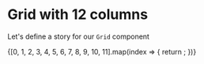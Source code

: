 
<Meta title="MDX/Grid" component={Grid} />

# Grid with 12 columns

Let's define a story for our `Grid` component

<Preview withToolbar>
  <Story name="Grid">
    <Grid gap={6} templateColumns={"repeat(12, 1fr)"}>
      {[0, 1, 2, 3, 4, 5, 6, 7, 8, 9, 10, 11].map(index => {
        return <Box key={index} width="full" height="xl" bg="red.50" />;
      })}
    </Grid>
  </Story>
</Preview>
